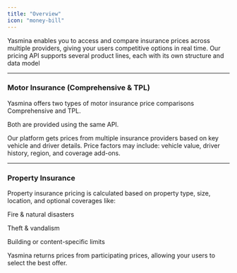 ```yaml
---
title: "Overview"
icon: "money-bill"
---
```


Yasmina enables you to access and compare insurance prices across multiple providers, giving your users competitive options in real time. Our pricing API supports several product lines, each with its own structure and data model

***

### Motor Insurance (Comprehensive & TPL)
Yasmina offers two types of motor insurance price comparisons Comprehensive and TPL.

Both are provided using the same API.

Our platform gets prices from multiple insurance providers based on key vehicle and driver details.
Price factors may include: vehicle value, driver history, region, and coverage add-ons.

***

### Property Insurance
Property insurance pricing is calculated based on property type, size, location, and optional coverages like:

Fire & natural disasters

Theft & vandalism

Building or content-specific limits

Yasmina returns prices from participating prices, allowing your users to select the best offer.